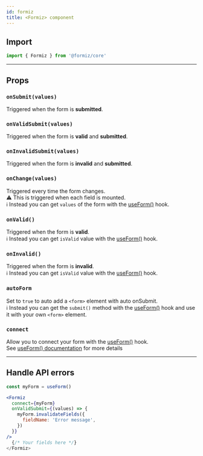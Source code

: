```yaml
---
id: formiz
title: <Formiz> component
---
```


## Import

```jsx
import { Formiz } from '@formiz/core'
```

---

## Props

### `onSubmit(values)`

Triggered when the form is **submitted**.

### `onValidSubmit(values)`

Triggered when the form is **valid** and **submitted**.

### `onInvalidSubmit(values)`

Triggered when the form is **invalid** and **submitted**.

### `onChange(values)`

Triggered every time the form changes.<br />
⚠️ This is triggered when each field is mounted.<br />
ℹ️ Instead you can get `values` of the form with the [useForm()](/docs/core/use-form) hook.

### `onValid()`

Triggered when the form is **valid**.<br />
ℹ️ Instead you can get `isValid` value with the [useForm()](/docs/core/use-form) hook.

### `onInvalid()`

Triggered when the form is **invalid**.<br />
ℹ️ Instead you can get `isValid` value with the [useForm()](/docs/core/use-form) hook.

### `autoForm`

Set to `true` to auto add a `<form>` element with auto onSubmit.<br />
ℹ️ Instead you can get the `submit()` method with the [useForm()](/docs/core/use-form) hook and use it with your own `<form>` element.

### `connect`

Allow you to connect your form with the [useForm()](/docs/core/use-form) hook.<br />
See [useForm() documentation](/docs/core/use-form) for more details

---

## Handle API errors

```jsx
const myForm = useForm()

<Formiz
  connect={myForm}
  onValidSubmit={(values) => {
    myForm.invalidateFields({
      fieldName: 'Error message',
    })
  }}
/>
  {/* Your fields here */}
</Formiz>
```